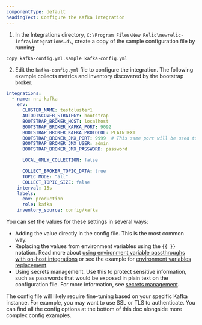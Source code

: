 ```yaml
---
componentType: default
headingText: Configure the Kafka integration
---
```


1. In the Integrations directory, `C:\Program Files\New Relic\newrelic-infra\integrations.d\`, create a copy of the sample configuration file by running:

```shell
copy kafka-config.yml.sample kafka-config.yml
```

2. Edit the `kafka-config.yml` file to configure the integration. The following example collects metrics and inventory discovered by the bootstrap broker. 

```yml
integrations:
  - name: nri-kafka
    env:
      CLUSTER_NAME: testcluster1
      AUTODISCOVER_STRATEGY: bootstrap
      BOOTSTRAP_BROKER_HOST: localhost
      BOOTSTRAP_BROKER_KAFKA_PORT: 9092
      BOOTSTRAP_BROKER_KAFKA_PROTOCOL: PLAINTEXT
      BOOTSTRAP_BROKER_JMX_PORT: 9999  # This same port will be used to connect to all discover broker JMX
      BOOTSTRAP_BROKER_JMX_USER: admin
      BOOTSTRAP_BROKER_JMX_PASSWORD: password

      LOCAL_ONLY_COLLECTION: false

      COLLECT_BROKER_TOPIC_DATA: true
      TOPIC_MODE: "all"
      COLLECT_TOPIC_SIZE: false
    interval: 15s
    labels:
      env: production
      role: kafka
    inventory_source: config/kafka
```

You can set the values for these settings in several ways:

- Adding the value directly in the config file. This is the most common way.
- Replacing the values from environment variables using the `{{ }}` notation. Read more about [using environment variable passthroughs with on-host integrations](/docs/infrastructure/install-infrastructure-agent/configuration/configure-infrastructure-agent/#passthrough) or see the example for [environment variables replacement](/docs/infrastructure/host-integrations/host-integrations-list/elasticsearch/elasticsearch-integration#envvar-replacement).
- Using secrets management. Use this to protect sensitive information, such as passwords that would be exposed in plain text on the configuration file. For more information, see [secrets management](/docs/integrations/host-integrations/installation/secrets-management).


The config file will likely require fine-tuning based on your specific Kafka instance. For example, you may want to use SSL or TLS to authenticate. You can find all the config options at the bottom of this doc alongside more complex config examples.


